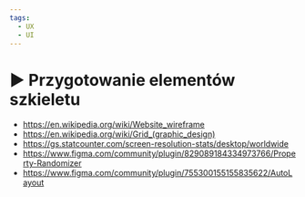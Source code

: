 ```yaml
---
tags:
  - UX
  - UI
---
```



# ▶️ Przygotowanie elementów szkieletu

<VimeoPlayer videoId="630861816" />

- https://en.wikipedia.org/wiki/Website_wireframe
- https://en.wikipedia.org/wiki/Grid_(graphic_design)
- https://gs.statcounter.com/screen-resolution-stats/desktop/worldwide
- https://www.figma.com/community/plugin/829089184334973766/Property-Randomizer
- https://www.figma.com/community/plugin/755300155155835622/AutoLayout
